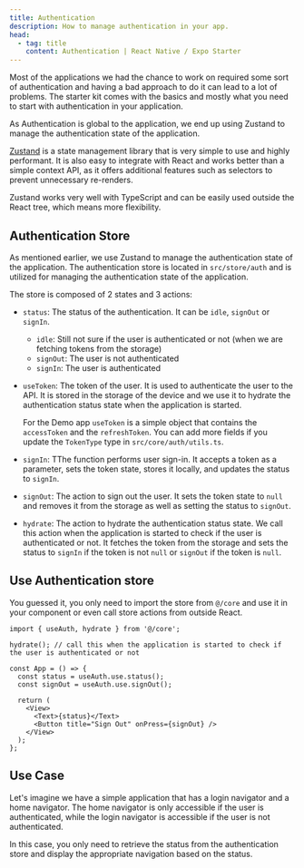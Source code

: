 ```yaml
---
title: Authentication
description: How to manage authentication in your app.
head:
  - tag: title
    content: Authentication | React Native / Expo Starter
---
```



Most of the applications we had the chance to work on required some sort of authentication and having a bad approach to do it can lead to a lot of problems. The starter kit comes with the basics and mostly what you need to start with authentication in your application.

As Authentication is global to the application, we end up using Zustand to manage the authentication state of the application.

[Zustand](https://github.com/pmndrs/zustand) is a state management library that is very simple to use and highly performant. It is also easy to integrate with React and works better than a simple context API, as it offers additional features such as selectors to prevent unnecessary re-renders.

Zustand works very well with TypeScript and can be easily used outside the React tree, which means more flexibility.

## Authentication Store

As mentioned earlier, we use Zustand to manage the authentication state of the application. The authentication store is located in `src/store/auth` and is utilized for managing the authentication state of the application.

<CodeBlock file="src/core/auth/index.tsx" />

The store is composed of 2 states and 3 actions:

- `status`: The status of the authentication. It can be `idle`, `signOut` or `signIn`.

  - `idle`: Still not sure if the user is authenticated or not (when we are fetching tokens from the storage)
  - `signOut`: The user is not authenticated
  - `signIn`: The user is authenticated

- `useToken`: The token of the user. It is used to authenticate the user to the API. It is stored in the storage of the device and we use it to hydrate the authentication status state when the application is started.

  For the Demo app `useToken` is a simple object that contains the `accessToken` and the `refreshToken`. You can add more fields if you update the `TokenType` type in `src/core/auth/utils.ts`.

- `signIn`: TThe function performs user sign-in. It accepts a token as a parameter, sets the token state, stores it locally, and updates the status to `signIn`.

- `signOut`: The action to sign out the user. It sets the token state to `null` and removes it from the storage as well as setting the status to `signOut`.

- `hydrate`: The action to hydrate the authentication status state. We call this action when the application is started to check if the user is authenticated or not. It fetches the token from the storage and sets the status to `signIn` if the token is not `null` or `signOut` if the token is `null`.

## Use Authentication store

You guessed it, you only need to import the store from `@/core` and use it in your component or even call store actions from outside React.

```tsx
import { useAuth, hydrate } from '@/core';

hydrate(); // call this when the application is started to check if the user is authenticated or not

const App = () => {
  const status = useAuth.use.status();
  const signOut = useAuth.use.signOut();

  return (
    <View>
      <Text>{status}</Text>
      <Button title="Sign Out" onPress={signOut} />
    </View>
  );
};
```

## Use Case

Let's imagine we have a simple application that has a login navigator and a home navigator. The home navigator is only accessible if the user is authenticated, while the login navigator is accessible if the user is not authenticated.

In this case, you only need to retrieve the status from the authentication store and display the appropriate navigation based on the status.

<CodeBlock file="src/app/_layout.tsx" />
